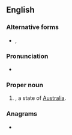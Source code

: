 {{also|nsw|N.S.W.|N. S. W.}}
==English==

==='''Alternative forms'''===
* {{l|en|N.S.W.}}, {{l|en|N. S. W.}}

===Pronunciation===
* {{audio|en|en-au-NSW.ogg|Audio (AU)}}

===Proper noun===
{{en-proper-noun}}

# {{lb|en|Australia}} {{initialism of|en|New South Wales|nodot=1}}, a state of [[Australia]].

===Anagrams===
* {{anagrams|en|a=nsw|NWS|WNs}}